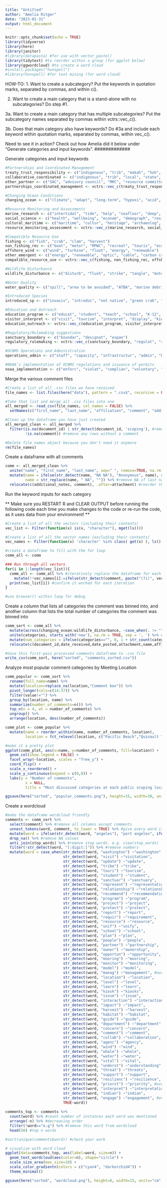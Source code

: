 ```yaml
---
title: "Untitled"
author: "Amelia Ritger"
date: "2023-01-31"
output: html_document
---
```


```r
knitr::opts_chunk$set(echo = TRUE)
library(tidyverse)
library(here)
library(janitor)
#library(datapasta) #for use with vector_paste()
library(tidytext) #to reorder within a group (for ggplot below)
library(ggwordcloud) #to create a word cloud
#install.packages("hunspell")
#library(hunspell) #for text mining (for word cloud)
```

#################
HOW-TO:
1. Want to create a subcategory? Put the keywords in quotation marks, separated by commas, and within c().

2. Want to create a main category that is a stand-alone with no subcategories? Do step #1.

3a. Want to create a main category that has multiple subcategories? Put the subcategory names separated by commas within vctrs::vec_c().

3b. Does that main category also have keywords? Do #3a and include each keyword within quotation marks, separated by commas, within vec_c().

Need to see it in action? Check out how Amelia did it below under "Generate categories and input keywords".
#############

Generate categories and input keywords
```r
#Partnerships and Coordinated Management
treaty_trust_responsibility <- c("indigenous", "trib", "makah", "hoh", "quinault", "quileute", "native", "indian", "treaty", "sovereign", "subsist", "harvest")
collaborative_coordinated <- c("indigenous", "trib", "local", "state", "federal", "international", "canad", "collaborat", "coordinat", "ipc", "govern", "council", "department", "agenc", "navy", "coast guard", "partner", "manage", "jurisdiction", "fisher", "wildlife refuge", "county")
other_partner <- c("SAC", "advisory council", "MRC", "resource committee", "cooperative", "MOU", "MOA")
partnerships_coordinated_management <- vctrs::vec_c(treaty_trust_responsibility, collaborative_coordinated, other_partner, "relationship")

#Changing Ocean Conditions
changing_ocean <- c("climate", "adapt", "long-term", "hypoxi", "acid", "MHW", "OA", "HAB", "bloom", "harm", "heat", "stress", "warm", "mitigat", "quality", "sequest", "carbon", "storm")

#Resource Monitoring and Assessments
marine_research <- c("intertidal", "tide", "kelp", "seafloor", "deep", "explor", "acoustic", "sound", "research", "nois", "species", "habitat", "ecol", "scien", "biol", "map", "whal", "buoy", "mooring")
social_science <- c("health", "wellbeing", "econom", "demograph", "resilienc", "household", "justice", "social science", "behav")
cultural_maritime <- c("maritime", "cultur", "heritage", "archaeolog", "wreck", "ornamental", "sense of place", "regalia", "history")
resource_monitoring_assessment <- vctrs::vec_c(marine_research, social_science, cultural_maritime, "data", "analy", "shar", "The cloud", "archive", "monitor")

#Compatible Resource Use
fishing <- c("fish", "crab", "clam", "harvest")
non_fishing_rec <- c("boat", "motor", "MPWC", "recreat", "touris", "econom", "public access")
offshore_wind <- c("wind", "turbine", "float", "energy", "renewable")
other_emergent <- c("energy", "renewable", "optic", "cable", "carbon capture", "desalination", "land use", "development", "deep-sea", "drone")
compatible_resource_use <- vctrs::vec_c(fishing, non_fishing_rec, offshore_wind, other_emergent, "habitat", "seafloor", "disturb", "oil", "gas", "explor", "trampl", "sink", "ground")

#Wildlife Disturbance
wildlife_disturbance <- c("disturb", "flush", "strike", "tangle", "motor", "vessel", "military", "navy", "coast guard", "flight", "plane", "drone", "shipping", "acoustic", "sound", "nois nest", "fireworks", "wildlife", "haul out", "trampl")

#Water Quality
water_quality <- c("spill", "area to be avoided", "ATBA", "marine debris", "trash", "plastic", "garbage", "HAB", "vessel", "exhaust", "gas", "black water", "gray water", "contamin", "waste", "industrial", "runoff", "treatment", "agricultur", "pollut", "sewage", "discharge", "bloom", "water quality", "chemistry")

#Introduced Species
introduced_sp <- c("invasiv", "introduc", "not native", "green crab", "non-indigenous", "not indigenous", "non-native")

#Education and Outreach
education_program <- c("educat", "student", "teach", "school", "K-12", "K12", "train", "TPD", "learn", "universit", "college", "BWET", "B-WET")
visitor_interpret <- c("visit", "tourism", "interpret", "display", "kiosk", "sign", "park", "Cape Flattery")
education_outreach <- vctrs::vec_c(education_program, visitor_interpret, "outreach", "volunteer", "media", "citizen science", "speaker", "media", "communit", "extension", "engagement", "public", "steward", "website")

#Regulatory/Rulemaking suggestions
sanctuary_boundary <- c("boundar", "designat", "expan")
regulatory_rulemaking <- vctrs::vec_c(sanctuary_boundary, "regulat", "rule", "overflight", "military", "navy", "coast guard", "discharge", "cruise", "growler")

#OCNMS Operations and Administration
operations_admin <- c("staff", "capacity", "infrastructur", "admin", "budget", "facilit", "money", "fund", "office")

#NOAA’s implementation of OCNMS regulations and issuance of permits
noaa_implementation <- c("enforc", "violat", "complian", "voluntary", "police", "rule", "permit", "consult")
```

Merge the various comment files
```r
#Create a list of all .csv files we have received
file_names <- list.files(here("data"), pattern = ".csv$", recursive = FALSE, full.names = TRUE)

#Take that list and merge all .csv files into one
all_merged <- read_csv(file_names, col_names = FALSE) %>%
  setNames(c("first_name", "last_name", "affiliation", "comment", "additional_notes", "location", "date_received", "notetaker_initials", "document_id", "date_posted", "email", "attachment")) #change column names

#Clean up the dataframe you have just created
all_merged_clean <- all_merged %>%
  filter(is.na(document_id) | str_detect(document_id, 'scoping'), #remove headers
         !is.na(comment)) #remove any rows without a comment

#Delete file_names object because you don't need it anymore
rm(file_names)
```

Create a dataframe with all comments
```r
comm <- all_merged_clean %>%
  unite("name", "first_name", "last_name", sep=" ", remove=TRUE, na.rm = FALSE) %>% #combine first and last name columns
  mutate(name = ifelse(str_detect(name, "NA NA"), "Anonymous", name), #replace no name cells with "Anonymous"
         name = str_replace(name, " NA", "")) %>% #remove NA if last name not provided
  relocate(c(additional_notes, comment), .after=attachment) #reorder these columns so the for loop below is happy (comments must be at the very end of the dataframe) 
```

Run the keyword inputs for each category

** Make sure you RESTART R and CLEAR OUTPUT before running the following code each time you make changes to the code or re-run the code, as it uses data from your environment! **
```r
#Create a list of all the vectors (including their contents)
vec_list <- Filter(function(x) is(x, "character"), mget(ls()))

#Create a list of all the vector names (excluding their contents)
vec_names <- Filter(function(x) 'character' %in% class( get(x) ), ls() )

#create a dataframe to fill with the for loop
comm_all <- comm

### Run through all vectors
for(i in 1:length(vec_list)){
  comm_all <- comm_all %>% #iteratively replace the dataframe for each category
    mutate(!!vec_names[i]:=ifelse(str_detect(comment, paste("(?i)", vec_list[[i]],collapse="|")), "X", "")) #create new column with vector name as the header, fill column with Xs if Comment contains any of the category keywords. (?i) makes str_detect not case sensitive.
  print(vec_list[i]) #confirm it worked for each iteration
}

#use browser() within loop for debug
```

Create a column that lists all categories the comment was binned into, and another column that lists the total number of categories the comment was binned into
```r
comm_sort <- comm_all %>%
  mutate(across(changing_ocean:wildlife_disturbance, ~case_when(. != "" ~ cur_column()), .names = 'new_{col}')) %>% #create new columns for each of the categories, where the name of the column is "new + category name" and the contents of the column are filled with the category name
  unite(categories, starts_with('new'), na.rm = TRUE, sep = ', ') %>% #take all of the contents of each row (excluding NAs) of these new columns you just made and merge them into a single column, where each content (aka the category name) is separated by a comma
  mutate(num_categories = ifelse(categories=="", 0, 1 + str_count(categories, pattern = ","))) %>% #create a new column that shows the number of categories that comment was binned into by counting the number of commas and adding 1 (since a comma sorted into one category will have no commas)
  relocate(c(document_id,date_received,date_posted,attachment,name,affiliation,location,email,comment,notetaker_initials,additional_notes,categories,num_categories), .before=changing_ocean) #reorder columns for easy viewing and to reflect CHNMS scoping comment spreadsheet

#Save this first-pass processed comments dataframe to .csv file
write_csv(comm_sort, here("sorted", "comments_sorted.csv"))
```

Analyze most popular comment categories by Meeting Location
```r
comm_popular <- comm_sort %>%
  rename(full_name=name) %>%
  mutate(location=replace_na(location,"Comment box")) %>%
  pivot_longer(cols=c(14:37)) %>%
  filter(value!="") %>%
  group_by(location, name) %>%
  summarize(number_of_comments=n()) %>%
  top_n(n = 4, wt = number_of_comments) %>%
  ungroup() %>%
  arrange(location, desc(number_of_comments))

comm_plot <- comm_popular %>%
  mutate(name = reorder_within(name, number_of_comments, location),
         location = fct_relevel(location, c("Pacific Beach","Quinault Tribal Council","Forks","Neah Bay", "Port Angeles", "Virtual", "Comment box"))) #set order of locations

#make it a pretty plot
ggplot(comm_plot, aes(x=name, y=number_of_comments, fill=location)) + 
  geom_col(show.legend = FALSE) +
  facet_wrap(~location, scales = "free_y") +
  coord_flip() +
  scale_x_reordered() +
  scale_y_continuous(expand = c(0,0)) +
  labs(y = "Number of comments",
         x = NULL,
         title = "Most discussed categories at each public scoping location")

ggsave(here("sorted", "popular_comments.png"), height=15, width=30, units="cm", bg = "white")
```

Create a wordcloud
```r
#make the dataframe wordcloud friendly
comments <- comm_sort %>%
  select(comment) %>% #remove all columns except comments
  unnest_tokens(word, comment, to_lower = TRUE) %>% #give every word its own row
  mutate(word = ifelse(str_detect(word, "angeles"), "port angeles", ifelse(str_detect(word, "neah"), "neah bay", word))) %>%
  drop_na() %>% #remove NA values
  anti_join(stop_words) %>% #remove stop words. e.g. view(stop_words)
  filter(!str_detect(word, "[:digit:]")) %>% #remove numbers
  mutate(word = case_when(str_detect(word, "washington") ~"washington", #combine words - singular/plural, edit spelling errors where I find them
                          str_detect(word, "visit") ~"visitation",
                          str_detect(word, "update") ~"update",
                          str_detect(word, "tribe") ~"tribe",
                          str_detect(word, "touri") ~"tourism",
                          str_detect(word, "student") ~"student",
                          str_detect(word, "sanctuar") ~"sanctuary",
                          str_detect(word, "represent") ~"representation",
                          str_detect(word, "relationship") ~"relationship",
                          str_detect(word, "recommend") ~"recommendation",
                          str_detect(word, "program") ~"program",
                          str_detect(word, "project") ~"project",
                          str_detect(word, "protect") ~"protect",
                          str_detect(word, "report") ~"report",
                          str_detect(word, "requir") ~"requirement",
                          str_detect(word, "resource") ~"resource",
                          str_detect(word, "unif") ~"unify",
                          str_detect(word, "school") ~"school",
                          str_detect(word, "plan") ~"plan",
                          str_detect(word, "people") ~"people",
                          str_detect(word, "partner") ~"partnership",
                          str_detect(word, "owner") ~"ownership",
                          str_detect(word, "opportun") ~"opportunity", #overwrite spelling issues
                          str_detect(word, "mooring") ~"mooring",
                          str_detect(word, "monitor") ~"monitoring",
                          str_detect(word, "model") ~"model",
                          str_detect(word, "manag") ~"management", #overwrite spelling issues
                          str_detect(word, "location") ~"location",
                          str_detect(word, "level") ~"level",
                          str_detect(word, "learn") ~"learn",
                          str_detect(word, "kiosk") ~"kiosks",
                          str_detect(word, "issue") ~"issue",
                          str_detect(word, "interaction") ~"interaction",
                          str_detect(word, "impact") ~"impact",
                          str_detect(word, "harvest") ~"harvest",
                          str_detect(word, "habitat") ~"habitat",
                          str_detect(word, "guide") ~"guide",
                          str_detect(word, "department") ~"department",
                          str_detect(word, "concern") ~"concern",
                          str_detect(word, "comment") ~"comment",
                          str_detect(word, "collab") ~"collaboration", #overwrite spelling issues
                          str_detect(word, "agenc") ~"agency",
                          str_detect(word, "wind") ~"wind",
                          str_detect(word, "whale") ~"whale",
                          str_detect(word, "water") ~"water",
                          str_detect(word, "vital") ~"vital",
                          str_detect(word, "underst") ~"understanding", #overwrite spelling issues
                          str_detect(word, "threat") ~"threats",
                          str_detect(word, "support") ~"support",
                          str_detect(word, "resilienc") ~"resilience",
                          str_detect(word, "priorit") ~"priority", #overwrite spelling issues
                          str_detect(word, "interpret") ~"interpretation", #overwrite spelling issues
                          str_detect(word, "indian") ~"indian",
                          str_detect(word, "engage") ~"engagement", #overwrite spelling issues
                          TRUE~word))
    
comments_top <- comments %>%
  count(word) %>% #count number of instances each word was mentioned
  arrange(-n) %>% #decreasing order
  filter(!word=="e.g") %>% #remove this word from wordcloud
  head(50) #top n words

#sort(unique(comments$word)) #check your work

# visualize with word cloud
ggplot(data=comments_top, aes(label=word, size=n)) +
  geom_text_wordcloud(aes(color=n), shape="circle") +
  scale_size_area(max_size=10) +
  scale_color_gradientn(colors = c("cyan4", "darkorchid4")) +
  theme_minimal()

ggsave(here("sorted", "wordcloud.png"), height=8, width=15, units="cm", bg = "white")
```
